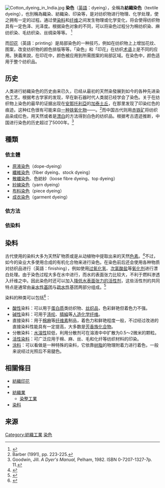 {{About|將[[紡織|紡織]]相關物品上色的過程||染色}}
[[Image:Cotton_dyeing_in_India.jpg|thumb]]
'''染色'''（[[英語|英語]]：dyeing），全稱為'''紡織染色'''（textile dyeing），也別稱為織染、紡織染、印染等，是对纺织物进行物理、化学处理，使之拥有一定{{link-en|染色堅牢度|Color fastness|色牢度}}的过程。通过使[[染料|染料]]和[[纤维|纤维]]之间发生物理或化学变化，将会使得纺织物具有一定色泽、光泽度。根据染色对象的不同，可以将染色过程分为棉纺织染、麻纺织染、毛纺织染、丝绸染等等。 <ref name="shuigongye">{{Cite web |url=http://www.shuigongye.com/company/huashao/solution/D-A5FF-BAAD3A790224.html |title=印染生产工艺及其废水处理方案 |accessdate=2013-07-07 |archive-date=2013-06-14 |archive-url=https://web.archive.org/web/20130614103418/http://shuigongye.com/company/huashao/solution/D-A5FF-BAAD3A790224.html |dead-url=no }}</ref>

而[[印花|印花]]（英語：printing）是局部染色的一种技巧，例如在纺织物上上增加花纹、图案，改变纺织物的颜色排版等等。「染色」和「印花」在纺织[[术语|术语]]上是不同的应用。狹義來說，在印花中，颜色被应用到所需图案的局部区域。在染色中，颜色适用于整个纺织品。{{further|印花}}

==历史==
人类进行紡織染色的历史由来已久，已经从最初的天然染發展到如今的各种先进染色工艺。根据考古学家的发现，早在新石器时代人类就已经学会了染色。关于在纺织物上染色的最早的证据出现在[[安那托利亞|安那托利亞]]的[[加泰土丘|加泰土丘]]，在那里发现了印染红色的痕迹。这种红色很有可能来自[[褐鐵礦|一种铁氧化物]]——{{link-en|赭石 (礦物)|ochre|赭石}}。<ref name="Barber223">Barber (1991), pp. 223-225.</ref>而中国古代则用[[赤铁矿|赤铁矿]]将纺织品染成红色，用天然{{link-en|絹雲母|Sericite|绢云母}}或者是[[漂白|漂白]]的方法得到白色的纺织品。根据考古遗迹推断，中国进行染色的历史超过了5000年。<ref name="Goodwin11">Goodwin, Jill. ''A Dyer's Manual,'' Pelham, 1982. ISBN 0-7207-1327-7p. 11.</ref>

==種類==
===依主體===
*[[原液染色|原液染色]]（dope-dyeing）<!-- 中文譯名較正式來源 https://terms.naer.edu.tw/detail/698097 -->
*[[纖維染色|纖維染色]]（fiber dyeing、stock dyeing）<!-- 中文譯名較正式來源 https://terms.naer.edu.tw/detail/982791 -->
*[[散纖染色|散纖染色]]、色紡紗（loose fibre dyeing、top dyeing）<!-- 中文譯名較正式來源 https://terms.naer.edu.tw/detail/214739、https://terms.naer.edu.tw/detail/983941/?index=1 -->
*[[染紗|紗線染色]]（yarn dyeing）<!-- 中文譯名較正式來源 https://terms.naer.edu.tw/detail/985737 -->
*[[疋染|布料染色]]（piece dyeing）<!-- 中文譯名較正式來源 https://terms.naer.edu.tw/detail/154493 -->
*[[成衣染色|成衣染色]]（garment dyeing）<!-- 中文譯名較正式來源 https://terms.naer.edu.tw/detail/430945 -->

===依方法===

===依染料===

==染料==
{{main|染料}}
古代使用的染料大多为天然矿物质或是从动植物中提取出来的天然[[色素|色素]]。<ref>{{Cite web |url=http://info.screen.hc360.com/2009/04/24085835918.shtml |title=由古至今 谈印染工艺及其演变过程 |accessdate=2013-07-07 |archive-date=2016-03-06 |archive-url=https://web.archive.org/web/20160306185639/http://info.screen.hc360.com/2009/04/24085835918.shtml |dead-url=no }}</ref>不过，如今的染业大多使用合成的有机化合物来进行染色。在染色前后还会使用各种物质对纺织品进行{{link-en|整理加工 (紡織)|Finishing (textiles)|加工处理}}（英語：finishing），例如使用[[过氧化氢|过氧化氢]]、[[次氯酸盐|次氯酸盐]]等[[氧化剂|氧化剂]]进行漂白处理。由于染色过程大多在水中进行，而水的表面张力比较大，不利于燃料渗透入纤维之中。因此染色时还可以加入[[表面活性劑|降低水表面张力的活性剂]]，这些活性剂的共同特点是通常由[[亲水性|亲水性]][[基团|基团]]与[[疏水性|疏水性]]基团两部分组成。<ref>{{Cite web |url=http://www.chinairn.com/news/20121226/196895.html |title=印染前处理用助剂分类及技术分析 |access-date=2013-07-07 |archive-url=https://web.archive.org/web/20130602071754/http://chinairn.com/news/20121226/196895.html |archive-date=2013-06-02 |dead-url=yes }}</ref>

染料的种类可以包括<ref>{{Cite web |url=http://www.e-dyer.com/article/39178.html |title=纺织品染色分类 |accessdate=2013-07-07 |archive-date=2013-07-07 |archive-url=https://archive.is/20130707141005/http://www.e-dyer.com/article/39178.html |dead-url=yes }}</ref>：
*[[酸性|酸性]]染料：可以用于[[蛋白质|蛋白质]]类纺织物、[[丝织品|丝织品]]，色彩鲜艳但着色力不强。
*[[碱性|碱性]]染料：可用于[[涤纶|涤纶]]、[[腈綸|腈綸]]等[[人造纖維|人造化学纤维]]。
*直接染料：用于[[棉|棉]][[麻纤维|麻]]等[[纤维素|纤维素]]制品，着色力和鲜艳程度一般，不过经过改进的直接染料性能具有一定提高，大多数是[[芳香族化合物|芳香族化合物]]。
*分散染料：[[水溶性|水溶性]]较低，利用分散剂可在溶液中中扩散为0.5～2微米的颗粒。 
*[[活性染料|活性染料]]：可广泛应用于棉、麻、丝、毛和化纤等纺织材料的印染。 
*[[涂料|涂料]]：可以看做是一种特殊的染料，它依靠[[树脂|树脂]]的物理附着力进行着色，一般来说经过光照后不易腿色。
==相關條目==
*[[印花|紡織印花]]
*{{link-en|整理加工 (紡織)|Finishing (textiles)|紡織整理}}
*[[紡織業|紡織業]]
**[[染整工業|染整工業]]
*[[染料|染料]]
==来源==
{{reflist}}
{{Dyeing}}
{{Authority control}}
[[Category:紡織工業|Category:紡織工業]]
[[Category:染色|]]